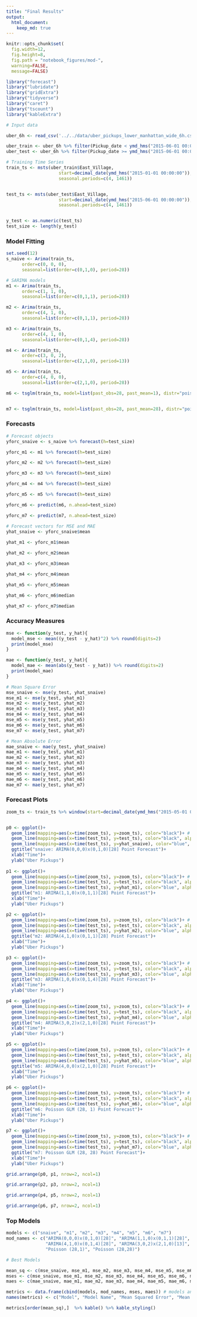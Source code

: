 ```yaml
---
title: "Final Results"
output: 
  html_document:
    keep_md: true
---
```


```r
knitr::opts_chunk$set(
  fig.width=12, 
  fig.height=8, 
  fig.path = "notebook_figures/mod-",
  warning=FALSE, 
  message=FALSE)
```

```r
library("forecast")
library("lubridate")
library("gridExtra")
library("tidyverse")
library("caret")
library("tscount")
library("kableExtra")
```

```r
# Input data

uber_6h <- read_csv('../../data/uber_pickups_lower_manhattan_wide_6h.csv') # Point this to the directory and file

uber_train <- uber_6h %>% filter(Pickup_date < ymd_hms("2015-06-01 00:00:00")) # This gives us a training set for all 8 locations
uber_test <- uber_6h %>% filter(Pickup_date >= ymd_hms("2015-06-01 00:00:00"))

# Training Time Series
train_ts <- msts(uber_train$East_Village,
                    start=decimal_date(ymd_hms("2015-01-01 00:00:00")),
                    seasonal.periods=c(4, 1461))


test_ts <- msts(uber_test$East_Village,
                    start=decimal_date(ymd_hms("2015-06-01 00:00:00")),
                    seasonal.periods=c(4, 1461))


y_test <- as.numeric(test_ts)
test_size <- length(y_test)

```

### Model Fitting

```r
set.seed(12)
s_naive <- Arima(train_ts, 
      order=c(0, 0, 0), 
      seasonal=list(order=c(0,1,0), period=28))

# SARIMA models
m1 <- Arima(train_ts, 
      order=c(1, 1, 0), 
      seasonal=list(order=c(0,1,1), period=28))

m2 <- Arima(train_ts, 
      order=c(4, 1, 0), 
      seasonal=list(order=c(0,1,1), period=28))

m3 <- Arima(train_ts, 
      order=c(4, 1, 0), 
      seasonal=list(order=c(0,1,4), period=28))

m4 <- Arima(train_ts, 
      order=c(3, 0, 2), 
      seasonal=list(order=c(2,1,0), period=13))

m5 <- Arima(train_ts, 
      order=c(4, 0, 0), 
      seasonal=list(order=c(2,1,0), period=28))

m6 <- tsglm(train_ts, model=list(past_obs=28, past_mean=1), distr="poisson")


m7 <- tsglm(train_ts, model=list(past_obs=28, past_mean=28), distr="poisson")


```


### Forecasts

```r
# Forecast objects
yforc_snaive <- s_naive %>% forecast(h=test_size)

yforc_m1 <- m1 %>% forecast(h=test_size)

yforc_m2 <- m2 %>% forecast(h=test_size)

yforc_m3 <- m3 %>% forecast(h=test_size)

yforc_m4 <- m4 %>% forecast(h=test_size)

yforc_m5 <- m5 %>% forecast(h=test_size)

yforc_m6 <- predict(m6, n.ahead=test_size)

yforc_m7 <- predict(m7, n.ahead=test_size)
```

```r
# Forecast vectors for MSE and MAE
yhat_snaive <- yforc_snaive$mean
  
yhat_m1 <- yforc_m1$mean

yhat_m2 <- yforc_m2$mean

yhat_m3 <- yforc_m3$mean

yhat_m4 <- yforc_m4$mean

yhat_m5 <- yforc_m5$mean

yhat_m6 <- yforc_m6$median

yhat_m7 <- yforc_m7$median
```

### Accuracy Measures

```r
mse <- function(y_test, y_hat){
  model_mse <- mean((y_test - y_hat)^2) %>% round(digits=2)
  print(model_mse)
}

mae <- function(y_test, y_hat){
  model_mae <- mean(abs(y_test - y_hat)) %>% round(digits=2)
  print(model_mae)
}
```

```r
# Mean Square Error
mse_snaive <- mse(y_test, yhat_snaive)
mse_m1 <- mse(y_test, yhat_m1)
mse_m2 <- mse(y_test, yhat_m2)
mse_m3 <- mse(y_test, yhat_m3)
mse_m4 <- mse(y_test, yhat_m4)
mse_m5 <- mse(y_test, yhat_m5)
mse_m6 <- mse(y_test, yhat_m6)
mse_m7 <- mse(y_test, yhat_m7)
```
```r
# Mean Absolute Error
mae_snaive <- mae(y_test, yhat_snaive)
mae_m1 <- mae(y_test, yhat_m1)
mae_m2 <- mae(y_test, yhat_m2)
mae_m3 <- mae(y_test, yhat_m3)
mae_m4 <- mae(y_test, yhat_m4)
mae_m5 <- mae(y_test, yhat_m5)
mae_m6 <- mae(y_test, yhat_m6)
mae_m7 <- mae(y_test, yhat_m7)
```

### Forecast Plots

```r
zoom_ts <- train_ts %>% window(start=decimal_date(ymd_hms("2015-05-01 00:00:00")))


p0 <- ggplot()+
  geom_line(mapping=aes(x=time(zoom_ts), y=zoom_ts), color="black")+ # Training
  geom_line(mapping=aes(x=time(test_ts), y=test_ts), color="black", alpha=0.45)+ # Test
  geom_line(mapping=aes(x=time(test_ts), y=yhat_snaive), color="blue", alpha=0.6)+ # Forecast
  ggtitle("snaive: ARIMA(0,0,0)x(0,1,0)[28] Point Forecast")+
  xlab("Time")+
  ylab("Uber Pickups")
  
p1 <- ggplot()+
  geom_line(mapping=aes(x=time(zoom_ts), y=zoom_ts), color="black")+ # Training
  geom_line(mapping=aes(x=time(test_ts), y=test_ts), color="black", alpha=0.45)+ # Test
  geom_line(mapping=aes(x=time(test_ts), y=yhat_m1), color="blue", alpha=0.6)+ # Forecast
  ggtitle("m1: ARIMA(1,1,0)x(0,1,1)[28] Point Forecast")+
  xlab("Time")+
  ylab("Uber Pickups")

p2 <- ggplot()+
  geom_line(mapping=aes(x=time(zoom_ts), y=zoom_ts), color="black")+ # Training
  geom_line(mapping=aes(x=time(test_ts), y=test_ts), color="black", alpha=0.45)+ # Test
  geom_line(mapping=aes(x=time(test_ts), y=yhat_m2), color="blue", alpha=0.6)+ # Forecast
  ggtitle("m2: ARIMA(4,1,0)x(0,1,1)[28] Point Forecast")+
  xlab("Time")+
  ylab("Uber Pickups")

p3 <- ggplot()+
  geom_line(mapping=aes(x=time(zoom_ts), y=zoom_ts), color="black")+ # Training
  geom_line(mapping=aes(x=time(test_ts), y=test_ts), color="black", alpha=0.45)+ # Test
  geom_line(mapping=aes(x=time(test_ts), y=yhat_m3), color="blue", alpha=0.6)+ # Forecast
  ggtitle("m3: ARIMA(1,0,0)x(0,1,4)[28] Point Forecast")+
  xlab("Time")+
  ylab("Uber Pickups")

p4 <- ggplot()+
  geom_line(mapping=aes(x=time(zoom_ts), y=zoom_ts), color="black")+ # Training
  geom_line(mapping=aes(x=time(test_ts), y=test_ts), color="black", alpha=0.45)+ # Test
  geom_line(mapping=aes(x=time(test_ts), y=yhat_m4), color="blue", alpha=0.6)+ # Forecast
  ggtitle("m4: ARIMA(3,0,2)x(2,1,0)[28] Point Forecast")+
  xlab("Time")+
  ylab("Uber Pickups")

p5 <- ggplot()+
  geom_line(mapping=aes(x=time(zoom_ts), y=zoom_ts), color="black")+ # Training
  geom_line(mapping=aes(x=time(test_ts), y=test_ts), color="black", alpha=0.45)+ # Test
  geom_line(mapping=aes(x=time(test_ts), y=yhat_m5), color="blue", alpha=0.6)+ # Forecast
  ggtitle("m5: ARIMA(4,0,0)x(2,1,0)[28] Point Forecast")+
  xlab("Time")+
  ylab("Uber Pickups")

p6 <- ggplot()+
  geom_line(mapping=aes(x=time(zoom_ts), y=zoom_ts), color="black")+ # Training
  geom_line(mapping=aes(x=time(test_ts), y=test_ts), color="black", alpha=0.45)+ # Test
  geom_line(mapping=aes(x=time(test_ts), y=yhat_m6), color="blue", alpha=0.6)+ # Forecast
  ggtitle("m6: Poisson GLM (28, 1) Point Forecast")+
  xlab("Time")+
  ylab("Uber Pickups")

p7 <- ggplot()+
  geom_line(mapping=aes(x=time(zoom_ts), y=zoom_ts), color="black")+ # Training
  geom_line(mapping=aes(x=time(test_ts), y=test_ts), color="black", alpha=0.45)+ # Test
  geom_line(mapping=aes(x=time(test_ts), y=yhat_m7), color="blue", alpha=0.6)+ # Forecast
  ggtitle("m7: Poisson GLM (28, 28) Point Forecast")+
  xlab("Time")+
  ylab("Uber Pickups")

```

```r
grid.arrange(p0, p1, nrow=2, ncol=1)
```

```r
grid.arrange(p2, p3, nrow=2, ncol=1)
```

```r
grid.arrange(p4, p5, nrow=2, ncol=1)
```

```r
grid.arrange(p6, p7, nrow=2, ncol=1)
```

### Top Models

```r
models <- c("snaive", "m1", "m2", "m3", "m4", "m5", "m6", "m7")
mod_names <- c("ARIMA(0,0,0)x(0,1,0)[28]", "ARIMA(1,1,0)x(0,1,1)[28]", "ARIMA(4,1,0)x(0,1,1)[28]",
               "ARIMA(4,1,0)x(0,1,4)[28]", "ARIMA(3,0,2)x(2,1,0)[13]", "ARIMA(4,0,0)x(2,1,0)[28]",
               "Poisson (28,1)", "Poisson (28,28)")
```

```r
# Best Models

mean_sq <- c(mse_snaive, mse_m1, mse_m2, mse_m3, mse_m4, mse_m5, mse_m6, mse_m7)
mses <- c(mse_snaive, mse_m1, mse_m2, mse_m3, mse_m4, mse_m5, mse_m6, mse_m7) %>% formatC(format="f", big.mark=",", digits=2)
maes <- c(mae_snaive, mae_m1, mae_m2, mae_m3, mae_m4, mae_m5, mae_m6, mae_m7) %>% formatC(format="f", big.mark=",", digits=2)

metrics <- data.frame(cbind(models, mod_names, mses, maes)) # models and mod_names are string vectors with text
names(metrics) <- c("Model", "Model Name", "Mean Squared Error", "Mean Absolute Error")

metrics[order(mean_sq),]  %>% kable() %>% kable_styling()
```


